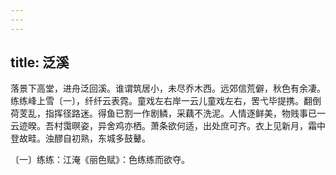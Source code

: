 ```yaml
---
---
---
```

title: 泛溪
---




落景下高堂，进舟泛回溪。谁谓筑居小，未尽乔木西。远郊信荒僻，秋色有余凄。练练峰上雪〔一〕，纤纤云表霓。童戏左右岸一云儿童戏左右，罟弋毕提携。翻倒荷芰乱，指挥径路迷。得鱼已割一作剧鳞，采藕不洗泥。人情逐鲜美，物贱事已一云迹暌。吾村霭暝姿，异舍鸡亦栖。萧条欲何适，出处庶可齐。衣上见新月，霜中登故畦。浊醪自初熟，东城多鼓鼙。

〔一〕练练：江淹《丽色赋》：色练练而欲夺。